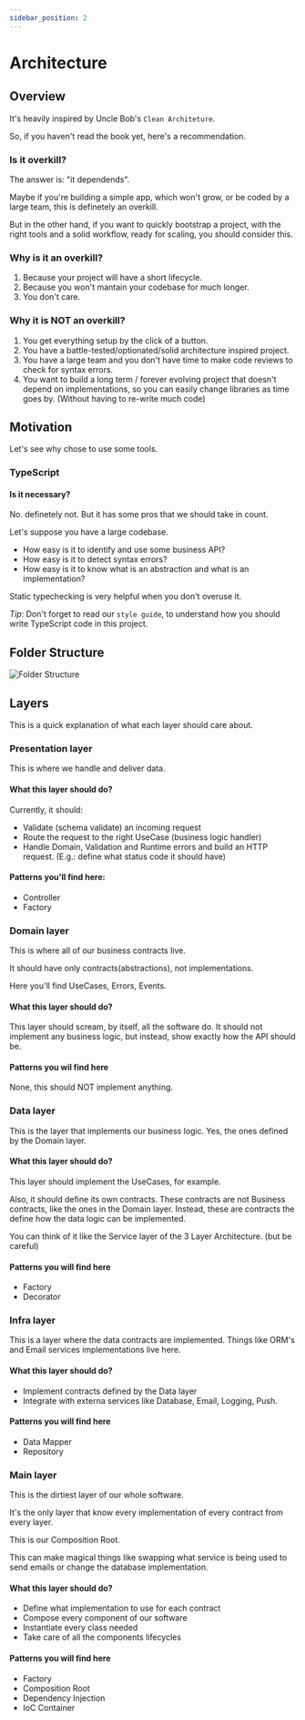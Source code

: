```yaml
---
sidebar_position: 2
---
```


# Architecture

## Overview

It's heavily inspired by Uncle Bob's `Clean Architeture`.

So, if you haven't read the book yet, here's a recommendation.

### Is it overkill?

The answer is: "it dependends".

Maybe if you're building a simple app, which won't grow, or be coded by a large team, this is definetely an overkill.

But in the other hand, if you want to quickly bootstrap a project, with the right tools and a solid workflow, ready for scaling, you should consider this.

### Why is it an overkill?

1. Because your project will have a short lifecycle.
2. Because you won't mantain your codebase for much longer.
3. You don't care.

### Why it is NOT an overkill?

1. You get everything setup by the click of a button.
2. You have a battle-tested/optionated/solid architecture inspired project.
3. You have a large team and you don't have time to make code reviews to check for syntax errors.
4. You want to build a long term / forever evolving project that doesn't depend on implementations, so you can easily change libraries as time goes by. (Without having to re-write much code)

## Motivation

Let's see why chose to use some tools.

### TypeScript

#### Is it necessary?

No. definetely not. But it has some pros that we should take in count.

Let's suppose you have a large codebase.

- How easy is it to identify and use some business API?
- How easy is it to detect syntax errors?
- How easy is it to know what is an abstraction and what is an implementation?

Static typechecking is very helpful when you don't overuse it.

_Tip_: Don't forget to read our `style guide`, to understand how you should write TypeScript code in this project.

## Folder Structure

![Folder Structure](/img/docs/server/architecture/folder_structure.png)

## Layers

This is a quick explanation of what each layer should care about.

### Presentation layer

This is where we handle and deliver data.

#### What this layer should do?

Currently, it should:

- Validate (schema validate) an incoming request
- Route the request to the right UseCase (business logic handler)
- Handle Domain, Validation and Runtime errors and build an HTTP request. (E.g.: define what status code it should have)

#### Patterns you'll find here:

- Controller
- Factory

### Domain layer

This is where all of our business contracts live.

It should have only contracts(abstractions), not implementations.

Here you'll find UseCases, Errors, Events.

#### What this layer should do?

This layer should scream, by itself, all the software do.
It should not implement any business logic, but instead, show exactly how the API should be.

#### Patterns you wil find here

None, this should NOT implement anything.

### Data layer

This is the layer that implements our business logic. Yes, the ones defined by the Domain layer.

#### What this layer should do?

This layer should implement the UseCases, for example.

Also, it should define its own contracts. These contracts are not Business contracts, like the ones in the Domain layer. Instead, these are contracts the define how the data logic can be implemented.

You can think of it like the Service layer of the 3 Layer Architecture. (but be careful)

#### Patterns you will find here

- Factory
- Decorator

### Infra layer

This is a layer where the data contracts are implemented.
Things like ORM's and Email services implementations live here.

#### What this layer should do?

- Implement contracts defined by the Data layer
- Integrate with externa services like Database, Email, Logging, Push.

#### Patterns you will find here

- Data Mapper
- Repository

### Main layer

This is the dirtiest layer of our whole software.

It's the only layer that know every implementation of every contract from every layer.

This is our Composition Root.

This can make magical things like swapping what service is being used to send emails or change the database implementation.

#### What this layer should do?

- Define what implementation to use for each contract
- Compose every component of our software
- Instantiate every class needed
- Take care of all the components lifecycles

#### Patterns you will find here

- Factory
- Composition Root
- Dependency Injection
- IoC Container
